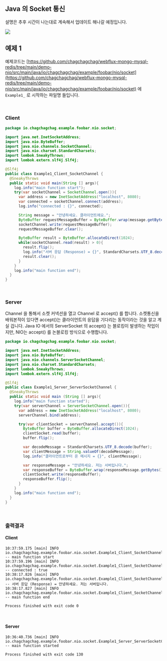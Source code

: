 ## Java 의 Socket 통신

설명은 추후 시간이 나는대로 계속해서 업데이트 해나갈 예정입니다.

![](./img/socket-communication/1.png)



## 예제 1

예제코드는 [https://github.com/chagchagchag/webflux-mongo-mysql-redis/tree/main/demo-nio/src/main/java/io/chagchagchag/example/foobar/nio/socket](https://github.com/chagchagchag/webflux-mongo-mysql-redis/tree/main/demo-nio/src/main/java/io/chagchagchag/example/foobar/nio/socket) 에 `Example1_` 로 시작하는 파일명 들입니다.

<br/>



### Client

```java
package io.chagchagchag.example.foobar.nio.socket;

import java.net.InetSocketAddress;
import java.nio.ByteBuffer;
import java.nio.channels.SocketChannel;
import java.nio.charset.StandardCharsets;
import lombok.SneakyThrows;
import lombok.extern.slf4j.Slf4j;

@Slf4j
public class Example1_Client_SocketChannel {
  @SneakyThrows
  public static void main(String [] args){
    log.info("main function start");
    try(var socketChannel = SocketChannel.open()){
      var address = new InetSocketAddress("localhost", 8080);
      var connected = socketChannel.connect(address);
      log.info("connected : {}", connected);

      String message = "안녕하세요. 클라이언트에요.";
      ByteBuffer requestMessageBuffer = ByteBuffer.wrap(message.getBytes());
      socketChannel.write(requestMessageBuffer);
      requestMessageBuffer.clear();

      ByteBuffer result = ByteBuffer.allocateDirect(1024);
      while(socketChannel.read(result) > 0){
        result.flip();
        log.info("서버 응답 (Response) = {}", StandardCharsets.UTF_8.decode(result));
        result.clear();
      }
    }
    log.info("main function end");
  }
}
```

<br/>



### Server

Channel 을 통해서 소켓 커넥션을 열고 Channel 로 accept() 를 합니다. 소켓통신을 배워본적이 있다면 accept()는 클라이언트의 응답을 기다리는 동작이라는 것을 알고 계실 겁니다. Java IO 에서의 ServerSocket 의 accept() 는 블로킹이 발생하는 작업이지만, NIO는 accept() 를 논블로킹 방식으로 수행합니다. 

```java
package io.chagchagchag.example.foobar.nio.socket;

import java.net.InetSocketAddress;
import java.nio.ByteBuffer;
import java.nio.channels.ServerSocketChannel;
import java.nio.charset.StandardCharsets;
import lombok.SneakyThrows;
import lombok.extern.slf4j.Slf4j;

@Slf4j
public class Example1_Server_ServerSocketChannel {
  @SneakyThrows
  public static void main (String [] args){
    log.info("main function started");
    try(var serverChannel = ServerSocketChannel.open()){
      var address = new InetSocketAddress("localhost", 8080);
      serverChannel.bind(address);

      try(var clientSocket = serverChannel.accept()){
        ByteBuffer buffer = ByteBuffer.allocateDirect(1024);
        clientSocket.read(buffer);
        buffer.flip();

        var decodeMessage = StandardCharsets.UTF_8.decode(buffer);
        var clientMessage = String.valueOf(decodeMessage);
        log.info("클라이언트로부터 온 메시지 = {}", clientMessage);

        var responseMessage = "안녕하세요. 저는 서버입니다.";
        var responseBuffer = ByteBuffer.wrap(responseMessage.getBytes());
        clientSocket.write(responseBuffer);
        responseBuffer.flip();
      }
    }
    log.info("main function end");
  }
}
```

<br/>



### 출력결과

#### Client

```plain
10:37:59.175 [main] INFO io.chagchagchag.example.foobar.nio.socket.Example1_Client_SocketChannel -- main function start
10:37:59.196 [main] INFO io.chagchagchag.example.foobar.nio.socket.Example1_Client_SocketChannel -- connected : true
10:38:17.826 [main] INFO io.chagchagchag.example.foobar.nio.socket.Example1_Client_SocketChannel -- 서버 응답 (Response) = 안녕하세요. 저는 서버입니다.
10:38:17.827 [main] INFO io.chagchagchag.example.foobar.nio.socket.Example1_Client_SocketChannel -- main function end

Process finished with exit code 0
```

<br/>



#### Server

```plain
10:36:40.736 [main] INFO io.chagchagchag.example.foobar.nio.socket.Example1_Server_ServerSocketChannel -- main function started

Process finished with exit code 130
```

<br/>






